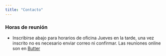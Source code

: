 ```yaml
---
title: "Contacto"
---
```


### Horas de reunión

- Inscribirse abajo para horarios de oficina Jueves en la tarde, una vez inscrito no es necesario enviar correo ni confirmar. Las reuniones online son en [Butter](https://app.butter.us/jccastillo/reuniones)


<!-- Calendly inline widget begin -->
<div class="calendly-inline-widget" data-url="https://calendly.com/juan_castillo/horasofi" style="min-width:320px;height:1280px;"></div>
<script type="text/javascript" src="https://assets.calendly.com/assets/external/widget.js"></script>
<!-- Calendly inline widget end -->
